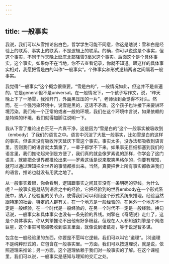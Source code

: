 ```yaml
---
---
---
```

title: 一般事实
---




我说，我们可以从雪推论出白色，哲学学生可能不同意，你这是瞎说：雪和白是经验上的联系、事实上的联系，不是逻辑上的联系。的确，你可以说这是个事实，但这个事实，不同于昨天晚上延庆北部降雪3毫米这个事实。后面这个是个具体事实，这个事实，如果你不在当地，你不去查看记录，你就不知道。跟这样的具体事实相对，我愿把雪是白的叫作“一般事实”。个殊事实和形式逻辑两者之间隔着一般事实。

我觉得“一般事实”这个概念很重要。“雪是白的”，一般情况如此，但这并不是普遍的，它是general但不是universal。在一般情况下，一个孩子写作文，说，“昨天晚上下了一场雪，我推开门，外面黑压压的一片”，老师读到会觉得不对头。然而，在一个强污染环境中，说雪是黑的，这话不矛盾。这个孩子也许接下来要讲环境污染。我们有一个正常的或者一般的环境，我们在这个环境中言说，如果依赖的是特殊的环境，我们就得加脚注说明一下。

我从下雪了推论出白茫茫一片真干净，这是因为“雪是白的”这个一般事实被吸收到（embody）了我们的语言之中。语言中沉淀了大批一般事实，比如雪是白的这样的事实。但语言没有吸收昨天延庆下雪这个事实。事实太多，没办法都吸收到语言里，否则我们的语言就太繁重了，一辈子都学不下来。如果事无巨细都塞到我们的语言里，我们推论起来倒是方便了，我们真的就会像罗素说的那样，你学会了这门语言，就能把全世界都推论出来——罗素这话是说来取笑黑格尔的，你要有理知，就可以通过理知把全世界的事情都推出来。当然，真要把世上所有事实都收进我们的语言，推论也就没有用武之地了。

从一般事实着眼，你会看到，逻辑跟事实之间其实没有一条明确的界线。为什么呢？一般事实是凝结到语言之中的经验，它把经验到的世界embody在一个形式系统中，纳入了经验里的关节点，使得我们可以利用这个形式系统来推理。经验当然跟特定的社会、特定的人群有关，在一个地方是一般经验的，在另外一个地方不一定是一般经验，在一个时代是一般经验的，在另一个时代不一定是一般经验。换句话说，一般事实和具体事实也没有一条先验的界线。刘擎在《奇葩说》走红了，这是个具体事实，你从刘擎推论不出他有好多粉丝，但现在人人都知道刘擎是个网络巨星，这个事实可能被吸收到语言里面，就像说到诸葛亮，等于说足智多谋。

包含在一般经验里的东西，你要是不愿叫它逻辑，我们可以叫它“道理”。[3]道理不是纯粹形式的，它包含在一般事实里。一方面，我们可以按道理说，就是说，依照道理来推论；另一方面，这个道理依赖于我们对一般事实的了解。在这个课程里，我们可以说，一般事实是感知与理知的交汇之处。